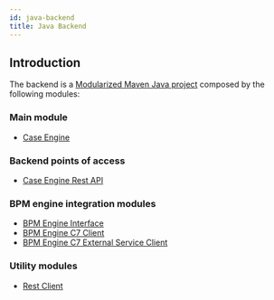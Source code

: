 ```yaml
---
id: java-backend
title: Java Backend
---
```



## Introduction

The <AppName /> backend is a [Modularized Maven Java project](https://maven.apache.org/guides/mini/guide-multiple-modules.html) composed by the following modules:

### Main module
- [Case Engine](https://github.com/wkspower/wks-platform/tree/main/case-engine)

### Backend points of access
- [Case Engine Rest API](https://github.com/wkspower/wks-platform/tree/main/case-engine-rest-api)

### BPM engine integration modules
- [BPM Engine Interface](https://github.com/wkspower/wks-platform/tree/main/bpm-engine-interface)
- [BPM Engine C7 Client](https://github.com/wkspower/wks-platform/tree/main/bpm-engine-c7-client)
- [BPM Engine C7 External Service Client](https://github.com/wkspower/wks-platform/tree/main/bpm-engine-c7-external-service)

### Utility modules
- [Rest Client](https://github.com/wkspower/wks-platform/tree/main/rest-client)